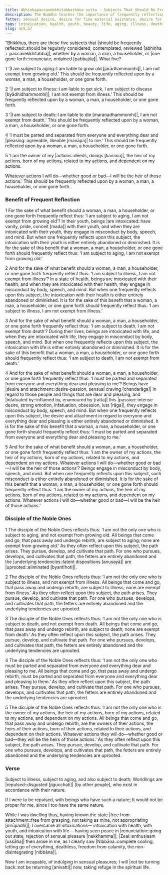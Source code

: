```yaml
---
title: Abhiṇhapaccavekkhitabbaṭhāna sutta - Subjects That Should Be Frequently Reflected Upon
description: The Buddha teaches the importance of frequently reflecting upon the five subjects of 1) aging, 2) illness, 3) death, 4) separation from everyone and everything dear and pleasing, and 5) one’s relation to one’s actions.
fetter: sensual desire, desire for fine material existence, desire for immaterial existence, ignorance
tags: intoxication, health, youth, beauty, life, aging, illness, death, separation, actions, deeds, kamma, owner, benefit, reflection, spiritual life, noble one, fetters, underlying tendencies, Nibbāna, an, an5
slug: an5.57
---
```


“Bhikkhus, there are these five subjects that |should be frequently reflected::should be regularly considered, contemplated, reviewed [abhiṇha + paccavekkhitabba]|, whether by a woman, a man, a householder, or |one gone forth::renunciate, ordained [pabbajita]|. What five?

1 ‘|I am subject to aging::I am liable to grow old [jarādhammomhi]|, I am not exempt from growing old.’ This should be frequently reflected upon by a woman, a man, a householder, or one gone forth.

2 ‘|I am subject to illness::I am liable to get sick, I am subject to disease [byādhidhammomhi]|, I am not exempt from illness.’ This should be frequently reflected upon by a woman, a man, a householder, or one gone forth.

3 ‘|I am subject to death::I am liable to die [maraṇadhammomhi]|, I am not exempt from death.’ This should be frequently reflected upon by a woman, a man, a householder, or one gone forth.

4 ‘I must be parted and separated from everyone and everything dear and |pleasing::agreeable, likeable [manāpa]| to me.’ This should be frequently reflected upon by a woman, a man, a householder, or one gone forth.

5 ‘I am the owner of my |actions::deeds, doings [kamma]|, the heir of my actions, born of my actions, related to my actions, and dependent on my actions.

Whatever actions I will do—whether good or bad—I will be the heir of those actions.’ This should be frequently reflected upon by a woman, a man, a householder, or one gone forth.

### Benefit of Frequent Reflection

1 For the sake of what benefit should a woman, a man, a householder, or one gone forth frequently reflect thus: ‘I am subject to aging, I am not exempt from growing old’? In their youth, beings |are intoxicated::have vanity, pride, conceit [mada]| with their youth, and when they are intoxicated with their youth, they engage in misconduct by body, speech, and mind. But when one frequently reflects upon this subject, the intoxication with their youth is either entirely abandoned or diminished. It is for the sake of this benefit that a woman, a man, a householder, or one gone forth should frequently reflect thus: ‘I am subject to aging, I am not exempt from growing old.’

2 And for the sake of what benefit should a woman, a man, a householder, or one gone forth frequently reflect thus: ‘I am subject to illness, I am not exempt from illness’? In a state of health, beings are intoxicated with their health, and when they are intoxicated with their health, they engage in misconduct by body, speech, and mind. But when one frequently reflects upon this subject, the intoxication with their health is either entirely abandoned or diminished. It is for the sake of this benefit that a woman, a man, a householder, or one gone forth should frequently reflect thus: ‘I am subject to illness, I am not exempt from illness.’

3 And for the sake of what benefit should a woman, a man, a householder, or one gone forth frequently reflect thus: ‘I am subject to death, I am not exempt from death’? During their lives, beings are intoxicated with life, and when they are intoxicated with life, they engage in misconduct by body, speech, and mind. But when one frequently reflects upon this subject, the intoxication with life is either entirely abandoned or diminished. It is for the sake of this benefit that a woman, a man, a householder, or one gone forth should frequently reflect thus: ‘I am subject to death, I am not exempt from death.’

4 And for the sake of what benefit should a woman, a man, a householder, or one gone forth frequently reflect thus: ‘I must be parted and separated from everyone and everything dear and pleasing to me’? Beings have |desire and attachment::desire-passion, sensual craving [chandarāga]| in regard to those people and things that are dear and pleasing, and |infatuated by::inflamed by, enamoured by [rattā]| this |passion::intense desire, strong emotion, infatuation, obsession, lust [rāga]|, they engage in misconduct by body, speech, and mind. But when one frequently reflects upon this subject, the desire and attachment in regard to everyone and everything dear and pleasing is either entirely abandoned or diminished. It is for the sake of this benefit that a woman, a man, a householder, or one gone forth should frequently reflect thus: ‘I must be parted and separated from everyone and everything dear and pleasing to me.’

5 And for the sake of what benefit should a woman, a man, a householder, or one gone forth frequently reflect thus: ‘I am the owner of my actions, the heir of my actions, born of my actions, related to my actions, and dependent on my actions. Whatever actions I will do—whether good or bad—I will be the heir of those actions’? Beings engage in misconduct by body, speech, and mind. But when one frequently reflects upon this subject, such misconduct is either entirely abandoned or diminished. It is for the sake of this benefit that a woman, a man, a householder, or one gone forth should frequently reflect thus: ‘I am the owner of my actions, the heir of my actions, born of my actions, related to my actions, and dependent on my actions. Whatever actions I will do—whether good or bad—I will be the heir of those actions.’

### Disciple of the Noble Ones

1 The disciple of the Noble Ones reflects thus: ‘I am not the only one who is subject to aging, and not exempt from growing old. All beings that come and go, that pass away and undergo rebirth, are subject to aging; none are exempt from growing old.’ As they often reflect upon this subject, the path arises. They pursue, develop, and cultivate that path. For one who pursues, develops, and cultivates that path, the fetters are entirely abandoned and the |underlying tendencies::latent dispositions [anusayā]| are |uprooted::eliminated [byantīhoti]|.

2 The disciple of the Noble Ones reflects thus: ‘I am not the only one who is subject to illness, and not exempt from illness. All beings that come and go, that pass away and undergo rebirth, are subject to illness; none are exempt from illness.’ As they often reflect upon this subject, the path arises. They pursue, develop, and cultivate that path. For one who pursues, develops, and cultivates that path, the fetters are entirely abandoned and the underlying tendencies are uprooted.

3 The disciple of the Noble Ones reflects thus: ‘I am not the only one who is subject to death, and not exempt from death. All beings that come and go, that pass away and undergo rebirth, are subject to death; none are exempt from death.’ As they often reflect upon this subject, the path arises. They pursue, develop, and cultivate that path. For one who pursues, develops, and cultivates that path, the fetters are entirely abandoned and the underlying tendencies are uprooted.

4 The disciple of the Noble Ones reflects thus: ‘I am not the only one who must be parted and separated from everyone and everything dear and pleasing to me. All beings that come and go, that pass away and undergo rebirth, must be parted and separated from everyone and everything dear and pleasing to them.’ As they often reflect upon this subject, the path arises. They pursue, develop, and cultivate that path. For one who pursues, develops, and cultivates that path, the fetters are entirely abandoned and the underlying tendencies are uprooted.

5 The disciple of the Noble Ones reflects thus: ‘I am not the only one who is the owner of my actions, the heir of my actions, born of my actions, related to my actions, and dependent on my actions. All beings that come and go, that pass away and undergo rebirth, are the owners of their actions, the heirs of their actions, born of their actions, related to their actions, and dependent on their actions. Whatever actions they will do—whether good or bad—they will be the heirs of those actions.’ As they often reflect upon this subject, the path arises. They pursue, develop, and cultivate that path. For one who pursues, develops, and cultivates that path, the fetters are entirely abandoned and the underlying tendencies are uprooted.

### Verse

Subject to illness, subject to aging,
and also subject to death;
Worldlings are |repulsed::disgusted [jigucchati]| [by other people],
who exist in accordance with their nature.

If I were to be repulsed,
with beings who have such a nature;
It would not be proper for me,
since I too have the same nature.

While I was dwelling thus,
having known the state |free from attachment::free from grasping, not taking as mine, not appropriating [nirūpadhi]|;
I overcame all intoxications—
intoxication with health, with youth,
and intoxication with life—
having seen peace in |renunciation::going out state, rejection of sensual pleasure [nekkhamma]|;
|Zeal::enthusiasm [ussāha]| then arose in me,
as I clearly saw |Nibbāna::complete cooling, letting go of everything, deathless, freedom from calamity, the non-disintegrating [nibbāna]|.

Now I am incapable,
of indulging in sensual pleasures;
I will |not be turning back::not be returning [anivatti]| now,
taking refuge in the spiritual life.